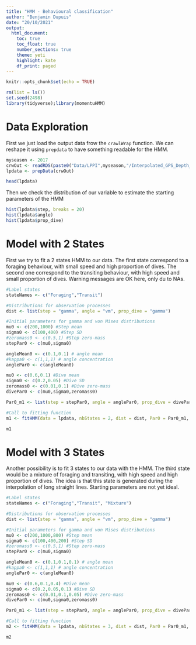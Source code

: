 ```yaml
---
title: "HMM - Behavioural classification"
author: "Benjamin Dupuis"
date: "20/10/2021"
output:
  html_document:
    toc: true
    toc_float: true
    number_sections: true
    theme: yeti
    highlight: kate
    df_print: paged
---
```


```r
knitr::opts_chunk$set(echo = TRUE)

```

```r
rm(list = ls())
set.seed(2498)
library(tidyverse);library(momentuHMM)
```

# Data Exploration
First we just load the output data frow the `crawlWrap` function. We can reshape it using `prepdata` to have something readable for the HMM.
```r
myseason <- 2017
crwOut <- readRDS(paste0("Data/LPPI",myseason,"/Interpolated_GPS_Depth_",myseason,".rds"))
lpdata <- prepData(crwOut)

head(lpdata)
```

Then we check the distribution of our variable to estimate the starting parameters of the HMM
```r
hist(lpdata$step, breaks = 20)
hist(lpdata$angle)
hist(lpdata$prop_dive)
```

# Model with 2 States
First we try to fit a 2 states HMM to our data. The first state correspond to a foraging behaviour, with small speed and high proportion of dives. The second one correspond to the transiting behaviour, with high speed and small proportion of dives. Warning messages are OK here, only du to NAs.
```r
#Label states
stateNames <- c("Foraging","Transit")

#Distributions for observation processes
dist <- list(step = "gamma", angle = "vm", prop_dive = "gamma")

#Initial parameters for gamma and von Mises distributions
mu0 <- c(200,1000) #Step mean 
sigma0 <- c(100,400) #Step SD
#zeromass0 <- c(0.5,1) #Step zero-mass
stepPar0 <- c(mu0,sigma0)

angleMean0 <- c(0.1,0.1) # angle mean
#kappa0 <- c(1,1,1) # angle concentration
anglePar0 <- c(angleMean0)

mu0 <- c(0.6,0.1) #Dive mean 
sigma0 <- c(0.2,0.05) #Dive SD
zeromass0 <- c(0.01,0.1) #Dive zero-mass
divePar0 <- c(mu0,sigma0,zeromass0)

Par0_m1 <- list(step = stepPar0, angle = anglePar0, prop_dive = divePar0)

#Call to fitting function
m1 <- fitHMM(data = lpdata, nbStates = 2, dist = dist, Par0 = Par0_m1, stateNames = stateNames)

m1
```

# Model with 3 States
Another possibility is to fit 3 states to our data with the HMM. The third state would be a mixture of foraging and transiting, with high speed and high proportion of dives. The idea is that this state is generated during the interpolation of long straight lines. Starting parameters are not yet ideal.
```r
#Label states
stateNames <- c("Foraging","Transit", "Mixture")

#Distributions for observation processes
dist <- list(step = "gamma", angle = "vm", prop_dive = "gamma")

#Initial parameters for gamma and von Mises distributions
mu0 <- c(200,1000,800) #Step mean 
sigma0 <- c(100,400,200) #Step SD
#zeromass0 <- c(0.5,1) #Step zero-mass
stepPar0 <- c(mu0,sigma0)

angleMean0 <- c(0.1,0.1,0.1) # angle mean
#kappa0 <- c(1,1,1) # angle concentration
anglePar0 <- c(angleMean0)

mu0 <- c(0.6,0.1,0.4) #Dive mean 
sigma0 <- c(0.2,0.05,0.1) #Dive SD
zeromass0 <- c(0.01,0.1,0.05) #Dive zero-mass
divePar0 <- c(mu0,sigma0,zeromass0)

Par0_m1 <- list(step = stepPar0, angle = anglePar0, prop_dive = divePar0)

#Call to fitting function
m2 <- fitHMM(data = lpdata, nbStates = 3, dist = dist, Par0 = Par0_m1, stateNames = stateNames)

m2
```

